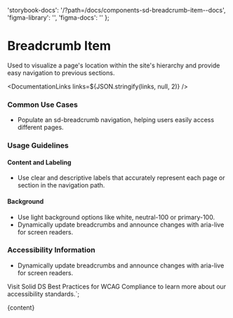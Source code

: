

  'storybook-docs': '/?path=/docs/components-sd-breadcrumb-item--docs',
  'figma-library': '',
  'figma-docs': ''
};

# Breadcrumb Item

Used to visualize a page's location within the site's hierarchy and provide easy navigation to previous sections.

<DefaultStory />

<DocumentationLinks links=${JSON.stringify(links, null, 2)} />

### Common Use Cases

- Populate an <sd-link href="/?path=/docs/components-sd-breadcrumb--docs">sd-breadcrumb navigation</sd-link>, helping users easily access different pages.

### Usage Guidelines

#### Content and Labeling

- Use clear and descriptive labels that accurately represent each page or section in the navigation path.

#### Background

- Use light background options like white, neutral-100 or primary-100.
- Dynamically update breadcrumbs and announce changes with aria-live for screen readers.

### Accessibility Information

- Dynamically update breadcrumbs and announce changes with aria-live for screen readers.

Visit <sd-link href="https://www.figma.com/design/YDktJcseQIIQbsuCpoKS4V/Component-Docs?node-id=10708-5011&t=Z1FxSGWkmXG5r5sw-4" target="_blank">Solid DS Best Practices for WCAG Compliance</sd-link> to learn more about our accessibility standards.`;

<Meta title="Components/sd-breadcrumb-item/Overview" />

<OverviewFormatter story={SdBreadcrumbItemStories.Default}>{content}</OverviewFormatter>
